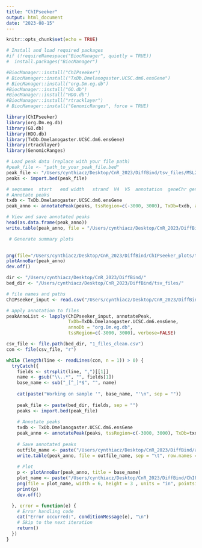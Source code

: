 ```yaml
---
title: "ChIPseeker"
output: html_document
date: "2023-08-15"
---
```


```r
knitr::opts_chunk$set(echo = TRUE)
```

```r
# Install and load required packages
#if (!requireNamespace("BiocManager", quietly = TRUE))
#  install.packages("BiocManager")

#BiocManager::install("ChIPseeker")
# BiocManager::install("TxDb.Dmelanogaster.UCSC.dm6.ensGene") 
# BiocManager::install("org.Dm.eg.db")
#BiocManager::install("GO.db")
#BiocManager::install("HDO.db")
#BiocManager::install("rtracklayer")
# BiocManager::install("GenomicRanges", force = TRUE)

library(ChIPseeker)
library(org.Dm.eg.db)
library(GO.db)
library(HDO.db)
library(TxDb.Dmelanogaster.UCSC.dm6.ensGene)
library(rtracklayer)
library(GenomicRanges)
```


```r
# Load peak data (replace with your file path)
#peak_file <- "path_to_your_peak_file.bed"
peak_file <- "/Users/cynthiacz/Desktop/CnR_2023/DiffBind/tsv_files/MSL2_clampDH-clampDH_vs_yw_males_chrX_up_clean.tsv"
peaks <- import.bed(peak_file)

# seqnames	start	end	width	strand	V4	V5	annotation	geneChr	geneStart	geneEnd	geneLength	geneStrand	geneId	transcriptId	distanceToTSS	ENTREZID	SYMBOL	GENENAME
# Annotate peaks
txdb <- TxDb.Dmelanogaster.UCSC.dm6.ensGene
peak_anno <- annotatePeak(peaks, tssRegion=c(-3000, 3000), TxDb=txdb, annoDb="org.Dm.eg.db")

# View and save annotated peaks
head(as.data.frame(peak_anno))
write.table(peak_anno, file = "/Users/cynthiacz/Desktop/CnR_2023/DiffBind/annotated_peaks/test.tsv", sep = "\t", row.names = FALSE)

 # Generate summary plots
 

png(file="/Users/cynthiacz/Desktop/CnR_2023/DiffBind/ChIPseeker_plots/test2.png", width=6, height=3, units="in", pointsize=12, res=350)
plotAnnoBar(peak_anno)
dev.off()

```


```r
dir <- "/Users/cynthiacz/Desktop/CnR_2023/DiffBind/"
bed_dir <- "/Users/cynthiacz/Desktop/CnR_2023/DiffBind/tsv_files/"
```


```r
# file names and paths
ChIPseeker_input <- read.csv("/Users/cynthiacz/Desktop/CnR_2023/DiffBind/ChIPseeker_input.csv",  sep= ",")
```


```r
# apply annotation to files
peakAnnoList <- lapply(ChIPseeker_input, annotatePeak,
                       TxDb=TxDb.Dmelanogaster.UCSC.dm6.ensGene,
                       annoDb = "org.Dm.eg.db",
                       tssRegion=c(-3000, 3000), verbose=FALSE)
```


```r
csv_file <- file.path(bed_dir, "1_files_clean.csv")
con <- file(csv_file, "r")

while (length(line <- readLines(con, n = 1)) > 0) {
  tryCatch({
    fields <- strsplit(line, ",")[[1]]
    name <- gsub("\\..*", "", fields[1])
    base_name <- sub("_[^_]*$", "", name)
    
    cat(paste("Working on sample '", base_name, "'\n", sep = ""))
    
    peak_file <- paste(bed_dir, fields, sep = "")
    peaks <- import.bed(peak_file)
    
    # Annotate peaks
    txdb <- TxDb.Dmelanogaster.UCSC.dm6.ensGene
    peak_anno <- annotatePeak(peaks, tssRegion=c(-3000, 3000), TxDb=txdb, annoDb="org.Dm.eg.db")
    
    # Save annotated peaks
    outfile_name <- paste("/Users/cynthiacz/Desktop/CnR_2023/DiffBind/annotated_peaks/", base_name, ".tsv", sep = "")
    write.table(peak_anno, file = outfile_name, sep = "\t", row.names = FALSE)
    
    # Plot
    p <- plotAnnoBar(peak_anno, title = base_name)
    plot_name <- paste("/Users/cynthiacz/Desktop/CnR_2023/DiffBind/ChIPseeker_plots/", base_name, ".png", sep = "")
    png(file = plot_name, width = 6, height = 3 , units = "in", pointsize = 8, res = 350)
    print(p)
    dev.off()

  }, error = function(e) {
    # Error handling code
    cat("Error occurred:", conditionMessage(e), "\n")
    # Skip to the next iteration
    return()
  })
}
```

